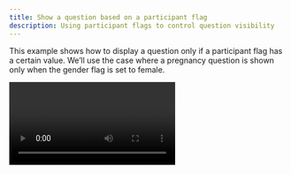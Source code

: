 ```yaml
---
title: Show a question based on a participant flag
description: Using participant flags to control question visibility
---
```


This example shows how to display a question only if a participant flag has a certain value. We’ll use the case where a pregnancy question is shown only when the gender flag is set to female.

<Video videoPath = "/videos/part-flag.mp4" />

<Steps>
<Step>
Create a single choice question as described [here](/docs/survey-editor/guides/add-single-choice). In our example the title text is *"Are you currently pregnant or think you might be pregnant?"* with options *"yes"* and *"no"*.
</Step>
<Step>
Go to the **"Condition"** tab to define conditional logic. Click **“+ add value”**.
</Step>
  <Step>
In the dropdown menu, scroll to the Participant Flags section and select **“Participant flag with key and value exists"**.
</Step>
<Step>
Enter *"gender"* in the **key** text input field and *"female"* in the **value** text input field.
</Step>
<Step>
Go to the survey simulator by clicking **"View"** in the top toolbar and selecting **"Simulator"**.
</Step>
<Step>
You can now simulate a female participant by adding a *"gender-female"* pair in the context list. Therefore, click the pencil icon next to **"Survey context"** in the right-hand panel. A modal window titled **"Survey Context Variables"** will open.
</Step>
<Step>
Click the plus button to add a new variable.
</Step>
<Step>
In the left field, enter the variable name: *"gender"*.
</Step>
<Step>
In the right field, enter the value: *"female"*:
![Window with survey context variables](../images/surveyContext1.png)
</Step>
<Step>
Click **Save** to confirm.
</Step>
<Step>
Your Survey Context should now include `gender - female`, and the single choice question should be visible.
![Survey simulator with pregnancy question and gender participant flag](../images/surveyContext2.png)
</Step>
</Steps>
